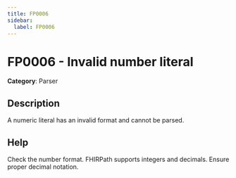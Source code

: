 ```yaml
---
title: FP0006
sidebar:
  label: FP0006
---
```


# FP0006 - Invalid number literal

**Category**: Parser

## Description

A numeric literal has an invalid format and cannot be parsed.

## Help

Check the number format. FHIRPath supports integers and decimals. Ensure proper decimal notation.
